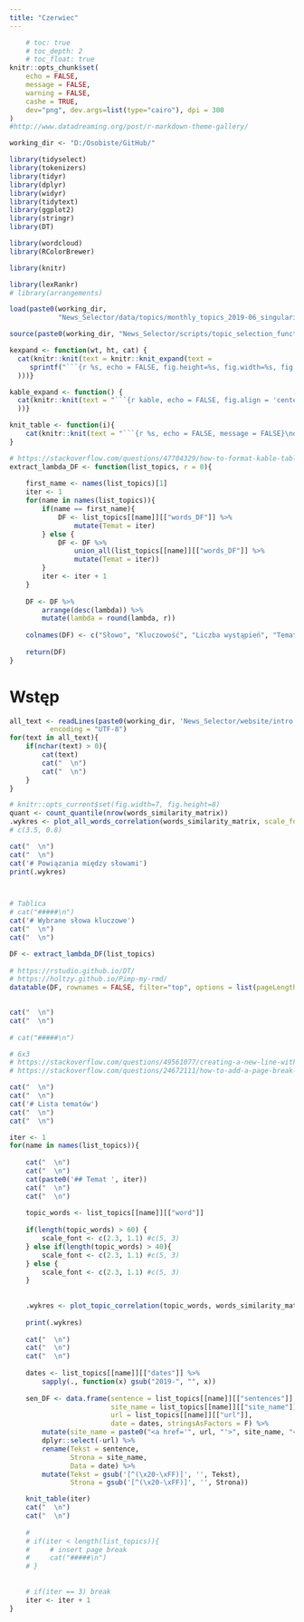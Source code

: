 ```yaml
---
title: "Czerwiec"
---
```


```r

    # toc: true
    # toc_depth: 2
    # toc_float: true
knitr::opts_chunk$set(
	echo = FALSE,
	message = FALSE,
	warning = FALSE,
	cashe = TRUE,
	dev="png", dev.args=list(type="cairo"), dpi = 300
)
#http://www.datadreaming.org/post/r-markdown-theme-gallery/ 
```

```r
working_dir <- "D:/Osobiste/GitHub/"

library(tidyselect)
library(tokenizers)
library(tidyr)
library(dplyr)
library(widyr)
library(tidytext)
library(ggplot2)
library(stringr)
library(DT)

library(wordcloud)
library(RColorBrewer)

library(knitr)

library(lexRankr)
# library(arrangements)

load(paste0(working_dir, 
            "News_Selector/data/topics/monthly_topics_2019-06_singularity_penalty_01_512.RData"))

source(paste0(working_dir, "News_Selector/scripts/topic_selection_functions.R"), encoding = "UTF8")

kexpand <- function(wt, ht, cat) {
  cat(knitr::knit(text = knitr::knit_expand(text = 
     sprintf("```{r %s, echo = FALSE, fig.height=%s, fig.width=%s, fig.align = 'center'}\nprint(.wykres)\n```", cat, ht, wt)
  )))}

kable_expand <- function() {
  cat(knitr::knit(text = "```{r kable, echo = FALSE, fig.align = 'center'}\nkable(DF, digits = 0, position = 'c')\n```", quiet = T
  ))}

knit_table <- function(i){
    cat(knitr::knit(text = "```{r %s, echo = FALSE, message = FALSE}\ndatatable(sen_DF, rownames = FALSE, options = list(pageLength = 10, scrollX=T), escape = F)\n```", i, quiet = T))
}

# https://stackoverflow.com/questions/47704329/how-to-format-kable-table-when-knit-from-rmd-to-word-with-bookdown
extract_lambda_DF <- function(list_topics, r = 0){
    
    first_name <- names(list_topics)[1]
    iter <- 1
    for(name in names(list_topics)){
        if(name == first_name){
            DF <- list_topics[[name]][["words_DF"]] %>%
                mutate(Temat = iter)
        } else {
            DF <- DF %>%
                union_all(list_topics[[name]][["words_DF"]] %>%
                mutate(Temat = iter))
        }
        iter <- iter + 1
    }
    
    DF <- DF %>%
        arrange(desc(lambda)) %>%
        mutate(lambda = round(lambda, r))
    
    colnames(DF) <- c("Słowo", "Kluczowość", "Liczba wystąpień", "Temat")
    
    return(DF)
}

```

# Wstęp

```r

all_text <- readLines(paste0(working_dir, 'News_Selector/website/intro.md'),
          encoding = "UTF-8")
for(text in all_text){
    if(nchar(text) > 0){
        cat(text)
        cat("  \n")
        cat("  \n")
    }
}

```


```r
# knitr::opts_current$set(fig.width=7, fig.height=8) 
quant <- count_quantile(nrow(words_similarity_matrix))
.wykres <- plot_all_words_correlation(words_similarity_matrix, scale_font = c(2.4, 1.0), class_num = 6, min_association = 0.6, lambda_DF=lambda_daily_DF, maximum_words_num = 200)
# c(3.5, 0.8)

cat("  \n") 
cat("  \n") 
cat('# Powiązania między słowami')
print(.wykres)




```

```r
# Tablica
# cat("#####\n")
cat('# Wybrane słowa kluczowe')
cat("  \n") 
cat("  \n") 

DF <- extract_lambda_DF(list_topics)
    
# https://rstudio.github.io/DT/
# https://holtzy.github.io/Pimp-my-rmd/
datatable(DF, rownames = FALSE, filter="top", options = list(pageLength = 10, scrollX=T))
    

cat("  \n") 
cat("  \n") 
    
# cat("#####\n")

```

```r
# 6x3
# https://stackoverflow.com/questions/49561077/creating-a-new-line-within-an-rmarkdown-chunk
# https://stackoverflow.com/questions/24672111/how-to-add-a-page-break-in-word-document-generated-by-rstudio-markdown

cat("  \n") 
cat("  \n") 
cat('# Lista tematów')
cat("  \n")
cat("  \n")  

iter <- 1
for(name in names(list_topics)){
    
    cat("  \n") 
    cat("  \n") 
    cat(paste0('## Temat ', iter))
    cat("  \n") 
    cat("  \n") 
    
    topic_words <- list_topics[[name]][["word"]]
    
    if(length(topic_words) > 60) {
        scale_font <- c(2.3, 1.1) #c(5, 3)
    } else if(length(topic_words) > 40){
        scale_font <- c(2.3, 1.1) #c(5, 3)
    } else {
        scale_font <- c(2.3, 1.1) #c(5, 3)
    }
    
    
    .wykres <- plot_topic_correlation(topic_words, words_similarity_matrix, scale_font = scale_font, class_num = 6, min_association = 0.4, lambda_DF = lambda_daily_DF, maximum_words_num = 40)
    
    print(.wykres)
    
    cat("  \n") 
    cat("  \n") 
    cat("  \n")
    
    dates <- list_topics[[name]][["dates"]] %>%
        sapply(., function(x) gsub("2019-", "", x))
    
    sen_DF <- data.frame(sentence = list_topics[[name]][["sentences"]],
                         site_name = list_topics[[name]][["site_name"]],
                         url = list_topics[[name]][["url"]],
                         date = dates, stringsAsFactors = F) %>%
        mutate(site_name = paste0("<a href='", url, "'>", site_name, "</a>")) %>%
        dplyr::select(-url) %>%
        rename(Tekst = sentence,
               Strona = site_name,
               Data = date) %>%
        mutate(Tekst = gsub('[^(\x20-\xFF)]', '', Tekst),
               Strona = gsub('[^(\x20-\xFF)]', '', Strona))

    knit_table(iter)
    cat("  \n")
    cat("  \n")
    
    # 
    # if(iter < length(list_topics)){
    #     # insert page break
    #     cat("#####\n")
    # }
    
    
    # if(iter == 3) break
    iter <- iter + 1
}
```

